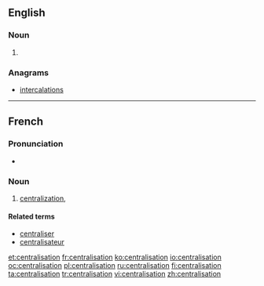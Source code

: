 ==English==

===Noun===
{{en-noun}}

# {{alternative spelling of|centralization}}

===Anagrams===
* [[intercalations#English|intercalations]]

----

==French==

===Pronunciation===
* {{IPA|/sɑ̃t.ʁa.li.za.sjɔ̃/|lang=fr}}

===Noun===
{{fr-noun|f}}

# [[centralization]], {{l/en|centralisation}}

====Related terms====
* [[centraliser]]
* [[centralisateur]]

[[et:centralisation]]
[[fr:centralisation]]
[[ko:centralisation]]
[[io:centralisation]]
[[oc:centralisation]]
[[pl:centralisation]]
[[ru:centralisation]]
[[fi:centralisation]]
[[ta:centralisation]]
[[tr:centralisation]]
[[vi:centralisation]]
[[zh:centralisation]]